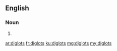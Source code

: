 ==English==

===Noun===
{{head|en|plural}}

# {{plural of|diglot|lang=en|nocat=1}}

[[ar:diglots]]
[[fr:diglots]]
[[ku:diglots]]
[[mg:diglots]]
[[my:diglots]]